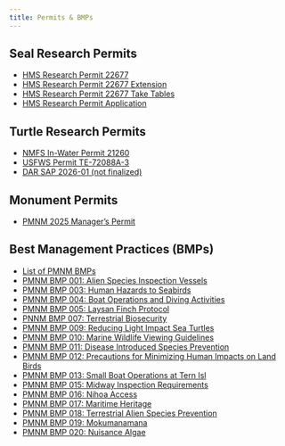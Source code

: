 ```yaml
---
title: Permits & BMPs
---
```


## Seal Research Permits
-   [HMS Research Permit 22677](https://drive.google.com/file/d/1lJQejg5KpWTC00NP_5Hl8eL3Py6AuHrK/view?usp=sharing){.external target="_blank"}
-   [HMS Research Permit 22677 Extension](https://drive.google.com/file/d/1AZj4mJ0IJtxCG2nDcgFWhttW-2-mrYD-/view?usp=sharing){.external target="_blank"}
-   [HMS Research Permit 22677 Take Tables](https://drive.google.com/file/d/1swpsPipAr9MkETq0aw9IveT77tmjPX1r/view?usp=sharing){.external target="_blank"}
-   [HMS Research Permit Application](https://drive.google.com/file/d/15sigdlIywf_jthwkQDGeh1F5CQ_ntpfY/view?usp=sharing){.external target="_blank"}

## Turtle Research Permits
-   [NMFS In-Water Permit 21260](https://drive.google.com/drive/folders/18-yRzObQei76xE1zPHUG-ENWtHSak5sY?usp=drive_link){.external target="_blank"}
-   [USFWS Permit TE-72088A-3](https://drive.google.com/drive/folders/1A-bTwYba0U2PjLywLYrGJufWXxt7encH?usp=drive_link){.external target="_blank"}
-   [DAR SAP 2026-01 (not finalized)](https://drive.google.com/file/d/1f37Rt3rzY5BvUUZZl9FS1DXP4DHgjrfE/view?usp=drive_link){.external target="_blank"}

## Monument Permits
-   [PMNM 2025 Manager's Permit](https://drive.google.com/file/d/102-eJExz8kux1uAbWQeRGvmkDLYdociK/view?usp=sharing){.external target="_blank"}

## Best Management Practices (BMPs)
-   [List of PMNM BMPs](https://www.papahanaumokuakea.gov/permit/bestmanagement.html){.external target="_blank"}
-   [PMNM BMP 001: Alien Species Inspection Vessels](https://drive.google.com/file/d/1ahwjtV2ua7ps4dKhYl1LBSEPatJY7bZ3/view?usp=sharing){.external target="_blank"}
-   [PMNM BMP 003: Human Hazards to Seabirds](https://drive.google.com/file/d/1SENO9tjqoL7jAUpW-jhmXB9fcmS7b3f-/view?usp=sharing){.external target="_blank"}
-   [PMNM BMP 004: Boat Operations and Diving Activities](https://drive.google.com/file/d/1FmPNN7uj1tZj_HYXg5J3mZnfXPXZodWk/view?usp=sharing){.external target="_blank"}
-   [PMNM BMP 005: Laysan Finch Protocol](https://drive.google.com/file/d/14G53crPbASJmeqNeItS39KdM0Poa5PX5/view?usp=sharing){.external target="_blank"}
-   [PNNM BMP 007: Terrestrial Biosecurity](https://drive.google.com/file/d/1lm2aUKkc3Yco7hNbRkKPPULHyGLHgTsZ/view?usp=sharing){.external target="_blank"}
-   [PMNM BMP 009: Reducing Light Impact Sea Turtles](https://drive.google.com/file/d/1FFGDmS7y3mlG2NPCjt20h4hQU76qq26c/view?usp=sharing){.external target="_blank"}
-   [PMNM BMP 010: Marine Wildlife Viewing Guidelines](https://drive.google.com/file/d/1LFGaDE2m_YCjlMGSWPBDzwNxNKDTUqg3/view?usp=sharing){.external target="_blank"}
-   [PMNM BMP 011: Disease Introduced Species Prevention](https://drive.google.com/file/d/1UQPAvenhAUXKg3wkRpVILbogqp8fjwzu/view?usp=sharing){.external target="_blank"}
-   [PMNM BMP 012: Precautions for Minimizing Human Impacts on Land Birds](https://drive.google.com/file/d/1EqIHyQFuvw4UXJeCLXZ06NNo_U39Dz0r/view?usp=sharing){.external target="_blank"}
-   [PMNM BMP 013: Small Boat Operations at Tern Isl](https://drive.google.com/file/d/1ExTq8s4llkiHGYXmIUemmX0MVjZeyDfi/view?usp=sharing){.external target="_blank"}
-   [PMNM BMP 015: Midway Inspection Requirements](https://drive.google.com/file/d/1cH5WTKCK2mlcOSxyyo6m1-wHt4U9Cva3/view?usp=sharing){.external target="_blank"}
-   [PMNM BMP 016: Nihoa Access](https://drive.google.com/file/d/1__OVrVUB_FnvoCB-tbWpujGUVXWm_gdV/view?usp=sharing){.external target="_blank"}
-   [PMNM BMP 017: Maritime Heritage](https://drive.google.com/file/d/1RMYrG8pWZ4aqhwhh-a3L7nwb7iTKnAXg/view?usp=sharing){.external target="_blank"}
-   [PMNM BMP 018: Terrestrial Alien Species Prevention](https://drive.google.com/file/d/1vU5ERL_4AuAjLq3oWNFXxmvDWRFEicf0/view?usp=sharing){.external target="_blank"}
-   [PMNM BMP 019: Mokumanamana](https://drive.google.com/file/d/1NiZ56JjSGiUeJyEVjzgO-BSa41MNNEcx/view?usp=sharing){.external target="_blank"}
-   [PMNM BMP 020: Nuisance Algae](https://drive.google.com/file/d/1nqi5KwJ9qq2UKAXlMQo5yV1TijFk2JuY/view?usp=sharing){.external target="_blank"}